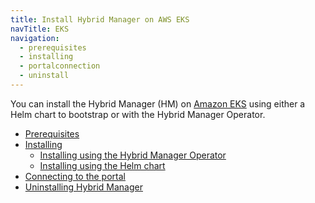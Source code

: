 ```yaml
---
title: Install Hybrid Manager on AWS EKS
navTitle: EKS
navigation:
  - prerequisites
  - installing
  - portalconnection
  - uninstall
---
```


You can install the Hybrid Manager (HM) on [Amazon EKS](https://aws.amazon.com/eks/) using either a Helm chart to bootstrap or with the Hybrid Manager Operator. 

- [Prerequisites](prerequisites)
- [Installing](installing)
  - [Installing using the Hybrid Manager Operator](installing/installingop.mdx)
  - [Installing using the Helm chart](installing/installinghelm.mdx)
- [Connecting to the portal](portalconnection.mdx)
- [Uninstalling Hybrid Manager](uninstall.mdx)

